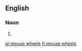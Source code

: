 ==English==

===Noun===
{{head|en|noun plural form}}

# {{plural of|mouse wheel|lang=en}}

[[ar:mouse wheels]]
[[fr:mouse wheels]]